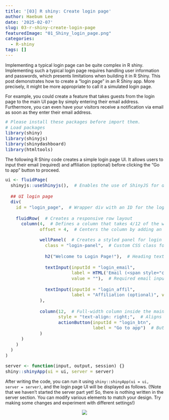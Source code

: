 ```yaml
---
title: '[03] R shiny: Create login page'
author: Haebum Lee
date: '2025-02-07'
slug: 03-r-shiny-create-login-page
featuredImage: "01_Shiny_login_page.png"
categories:
  - R-shiny
tags: []
---
```


<style>
pre code {
    font-size: 14px;
}
</style>

Implementing a typical login page can be quite complex in R shiny.
Implementing such a typical login page requires handling user information and passwords, 
which presents limitations when building it in R Shiny.
This post demonstrates how to create a "login page" in an R Shiny app.
More precisely, it might be more appropriate to call it a simulated login page.

For example, you could create a feature that takes guests 
from the login page to the main UI page by simply entering their email address.
Furthermore, you can even have your visitors receive a notification 
via email as soon as they enter their email address.


```r
# Please install these packages before import them.
# Load packages
library(shiny)
library(shinyjs)
library(shinydashboard)
library(htmltools)
```

The following R Shiny code creates a simple login page UI. 
It allows users to input their email (required) and affiliation (optional) before clicking the "Go to app" button to proceed.


```r
ui <- fluidPage(
  shinyjs::useShinyjs(),  # Enables the use of ShinyJS for dynamic UI control
  
  ## UI login page
  div(
    id = "login_page",  # Wrapper div with an ID for the login page
    
    fluidRow(  # Creates a responsive row layout
      column(4,  # Defines a column that takes 4/12 of the width
             offset = 4,  # Centers the column by adding an offset of 4

             wellPanel(  # Creates a styled panel for login inputs
               class = "login-panel",  # Custom CSS class for styling
               
               h2("Welcome to Login Page!"),  # Heading text
               
               textInput(inputId = "login_email", 
                         label = HTML('Email (<span style="color: red;">required</span>)'), 
                         value = ""),  # Required email input field with HTML formatting
               
               textInput(inputId = "login_affil", 
                         label = "Affiliation (optional)", value = "")  # Optional affiliation input field
             ),
             
             column(12,  # Full-width column inside the main column for button alignment
                    style = "text-align: right;",  # Aligns the button to the right
                    actionButton(inputId = "login_btn", 
                                 label = "Go to app")  # Button to proceed to the main app
             )
      )
    )
  )
)

server <- function(input, output, session) {}
shiny::shinyApp(ui = ui, server = server)
```

After writing the code, you can run it using `shiny::shinyApp(ui = ui, server = server)`, 
and the login page UI will be displayed as follows.
(!Note that we haven't started the server part yet! So, there is nothing written in the server section. 
You can modify various elements to match your design. Try making some changes and experiment with different settings!)

<div style="text-align: center;">
  <img src="01_Shiny_login_page.png">
</div>

<!-- # ```{r, results="asis", echo=FALSE} -->
<!-- # cat('<iframe src="https://leestory.shinyapps.io/2025-02-07-02-r-shiny-create-login-page/"  -->
<!-- #       width="100%" height="600px" style="border:none;"></iframe>') -->
<!-- # ``` -->